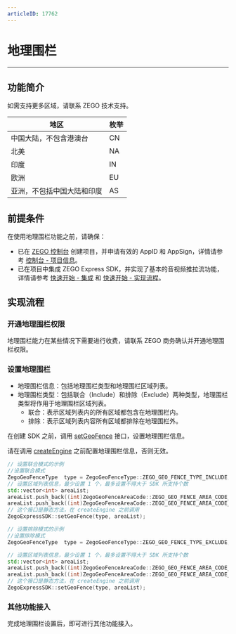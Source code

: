```yaml
---
articleID: 17762
---
```

# 地理围栏

- - -

## 功能简介


<Note title="说明">

如需支持更多区域，请联系 ZEGO 技术支持。
</Note>


|地区|枚举|
|-|-|
|中国大陆，不包含港澳台|CN|
|北美|NA|
|印度|IN|
|欧洲|EU|
|亚洲，不包括中国大陆和印度|AS|

## 前提条件

在使用地理围栏功能之前，请确保：
- 已在 [ZEGO 控制台](https://console.zego.im) 创建项目，并申请有效的 AppID 和 AppSign，详情请参考 [控制台 - 项目信息](https://doc-zh.zego.im/article/12107)。
- 已在项目中集成 ZEGO Express SDK，并实现了基本的音视频推拉流功能，详情请参考 [快速开始 - 集成](!Integration/SDK_Integration) 和 [快速开始 - 实现流程](!Integration/Solution_Implementation)。


## 实现流程

### 开通地理围栏权限

地理围栏能力在某些情况下需要进行收费，请联系 ZEGO 商务确认并开通地理围栏权限。


### 设置地理围栏

- 地理围栏信息：包括地理围栏类型和地理围栏区域列表。
- 地理围栏类型：包括联合（Include）和排除（Exclude）两种类型，地理围栏类型将作用于地理围栏区域列表。
    - 联合：表示区域列表内的所有区域都包含在地理围栏内。
    - 排除：表示区域列表内容所有区域都排除在地理围栏外。

在创建 SDK 之前，调用 [setGeoFence](@setGeoFence) 接口，设置地理围栏信息。

<Warning title="注意">


请在调用 [createEngine](@createEngine) 之前配置地理围栏信息，否则无效。

</Warning>




```cpp
// 设置联合模式的示例
//设置联合模式
ZegoGeoFenceType  type = ZegoGeoFenceType::ZEGO_GEO_FENCE_TYPE_INCLUDE;
// 设置区域列表信息，最少设置 1 个，最多设置不得大于 SDK 所支持个数
std::vector<int> areaList;
areaList.push_back((int)ZegoGeoFenceAreaCode::ZEGO_GEO_FENCE_AREA_CODE_CN);
areaList.push_back((int)ZegoGeoFenceAreaCode::ZEGO_GEO_FENCE_AREA_CODE_NA);
// 这个接口是静态方法，在 createEngine 之前调用
ZegoExpressSDK::setGeoFence(type, areaList);

// 设置排除模式的示例
//设置排除模式
ZegoGeoFenceType  type = ZegoGeoFenceType::ZEGO_GEO_FENCE_TYPE_EXCLUDE;

// 设置区域列表信息，最少设置 1 个，最多设置不得大于 SDK 所支持个数
std::vector<int> areaList;
areaList.push_back((int)ZegoGeoFenceAreaCode::ZEGO_GEO_FENCE_AREA_CODE_CN);
areaList.push_back((int)ZegoGeoFenceAreaCode::ZEGO_GEO_FENCE_AREA_CODE_NA);
// 这个接口是静态方法，在 createEngine 之前调用
ZegoExpressSDK::setGeoFence(type, areaList);
```

### 其他功能接入

完成地理围栏设置后，即可进行其他功能接入。
